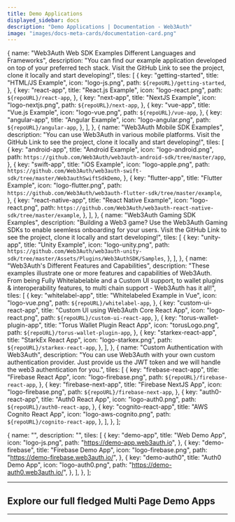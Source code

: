 ```yaml
---
title: Demo Applications
displayed_sidebar: docs
description: "Demo Applications | Documentation - Web3Auth"
image: "images/docs-meta-cards/documentation-card.png"
---
```




  {
    name: "Web3Auth Web SDK Examples Different Languages and Frameworks",
    description:
      "You can find our example application developed on top of your preferred tech stack. Visit the GitHub Link to see the project, clone it locally and start developing!",
    tiles: [
      {
        key: "getting-started",
        title: "HTML/JS Example",
        icon: "logo-js.png",
        path: `${repoURL}/getting-started`,
      },
      {
        key: "react-app",
        title: "React.js Example",
        icon: "logo-react.png",
        path: `${repoURL}/react-app`,
      },
      {
        key: "next-app",
        title: "NextJS Example",
        icon: "logo-nextjs.png",
        path: `${repoURL}/next-app`,
      },
      {
        key: "vue-app",
        title: "Vue.js Example",
        icon: "logo-vue.png",
        path: `${repoURL}/vue-app`,
      },
      {
        key: "angular-app",
        title: "Angular Example",
        icon: "logo-angular.png",
        path: `${repoURL}/angular-app`,
      },
    ],
  },
  {
    name: "Web3Auth Mobile SDK Examples",
    description: "You can use Web3Auth in various mobile platforms. Visit the GitHub Link to see the project, clone it locally and start developing!",
    tiles: [
      {
        key: "android-app",
        title: "Android Example",
        icon: "logo-android.png",
        path: `https://github.com/Web3Auth/web3auth-android-sdk/tree/master/app`,
      },
      {
        key: "swift-app",
        title: "iOS Example",
        icon: "logo-apple.png",
        path: `https://github.com/Web3Auth/web3auth-swift-sdk/tree/master/Web3authSwiftSdkDemo`,
      },
      {
        key: "flutter-app",
        title: "Flutter Example",
        icon: "logo-flutter.png",
        path: `https://github.com/Web3Auth/web3auth-flutter-sdk/tree/master/example`,
      },
      {
        key: "react-native-app",
        title: "React Native Example",
        icon: "logo-react.png",
        path: `https://github.com/Web3Auth/web3auth-react-native-sdk/tree/master/example`,
      },
    ],
  },
  {
    name: "Web3Auth Gaming SDK Examples",
    description:
      "Building a Web3 game? Use the Web3Auth Gaming SDKs to enable seemless onboarding for your users. Visit the GitHub Link to see the project, clone it locally and start developing!",
    tiles: [
      {
        key: "unity-app",
        title: "Unity Example",
        icon: "logo-unity.png",
        path: `https://github.com/Web3Auth/web3auth-unity-sdk/tree/master/Assets/Plugins/Web3AuthSDK/Samples`,
      },
    ],
  },
  {
    name: "Web3Auth's Different Features and Capabilities",
    description:
      "These examples illustrate one or more features and capabilities of Web3Auth. From being Fully Whitelabelable and a Custom UI support, to wallet plugins & interoperability features, to multi chain support - Web3Auth has it all!",
    tiles: [
      {
        key: "whitelabel-app",
        title: "Whitelabeled Example in Vue",
        icon: "logo-vue.png",
        path: `${repoURL}/whitelabel-app`,
      },
      {
        key: "custom-ui-react-app",
        title: "Custom UI using Web3Auth Core React App",
        icon: "logo-react.png",
        path: `${repoURL}/custom-ui-react-app`,
      },
      {
        key: "torus-wallet-plugin-app",
        title: "Torus Wallet Plugin React App",
        icon: "torusLogo.png",
        path: `${repoURL}/torus-wallet-plugin-app`,
      },
      {
        key: "starkex-react-app",
        title: "StarkEx React App",
        icon: "logo-starkex.png",
        path: `${repoURL}/starkex-react-app`,
      },
    ],
  },
  {
    name: "Custom Authentication with Web3Auth",
    description:
      "You can use Web3Auth with your own custom authentication provider. Just provide us the JWT token and we will handle the web3 authentication for you.",
    tiles: [
      {
        key: "firebase-react-app",
        title: "Firebase React App",
        icon: "logo-firebase.png",
        path: `${repoURL}/firebase-react-app`,
      },
      {
        key: "firebase-next-app",
        title: "Firebase NextJS App",
        icon: "logo-firebase.png",
        path: `${repoURL}/firebase-next-app`,
      },
      {
        key: "auth0-react-app",
        title: "Auth0 React App",
        icon: "logo-auth0.png",
        path: `${repoURL}/auth0-react-app`,
      },
      {
        key: "cognito-react-app",
        title: "AWS Cognito React App",
        icon: "logo-aws-cognito.png",
        path: `${repoURL}/cognito-react-app`,
      },
    ],
  },
];

  {
    name: "",
    description: "",
    tiles: [
      {
        key: "demo-app",
        title: "Web Demo App",
        icon: "logo-js.png",
        path: "https://demo-app.web3auth.io",
      },
      {
        key: "demo-firebase",
        title: "Firebase Demo App",
        icon: "logo-firebase.png",
        path: "https://demo-firebase.web3auth.io/",
      },
      {
        key: "demo-auth0",
        title: "Auth0 Demo App",
        icon: "logo-auth0.png",
        path: "https://demo-auth0.web3auth.io/",
      },
    ],
  },
];

---

<Tiles tileGroups={DemoData} />

## Explore our full fledged Multi Page Demo Apps

---

<Tiles tileGroups={ExampleData} />

